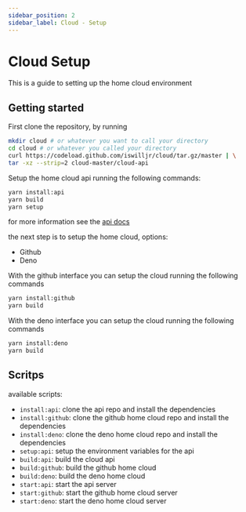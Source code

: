 ```yaml
---
sidebar_position: 2
sidebar_label: Cloud - Setup
---
```



# Cloud Setup

This is a guide to setting up the home cloud environment

## Getting started

First clone the repository, by running

```bash
mkdir cloud # or whatever you want to call your directory
cd cloud # or whatever you called your directory
curl https://codeload.github.com/iswilljr/cloud/tar.gz/master | \
tar -xz --strip=2 cloud-master/cloud-api
```

Setup the home cloud api running the following commands:

```bash
yarn install:api
yarn build
yarn setup
```

for more information see the [api docs](https://github.com/iswilljr/cloud-api#docs)

the next step is to setup the home cloud, options:

- Github
- Deno

<Tabs>
<TabItem value="github" label="Github">

With the github interface you can setup the cloud running the following commands

```bash
yarn install:github
yarn build
```

</TabItem>
<TabItem value="deno" label="Deno">

With the deno interface you can setup the cloud running the following commands

```bash
yarn install:deno
yarn build
```

</TabItem>

</Tabs>

## Scritps

available scripts:

- `install:api`: clone the api repo and install the dependencies
- `install:github`: clone the github home cloud repo and install the dependencies
- `install:deno`: clone the deno home cloud repo and install the dependencies
- `setup:api`: setup the environment variables for the api
- `build:api`: build the cloud api
- `build:github`: build the github home cloud
- `build:deno`: build the deno home cloud
- `start:api`: start the api server
- `start:github`: start the github home cloud server
- `start:deno`: start the deno home cloud server

